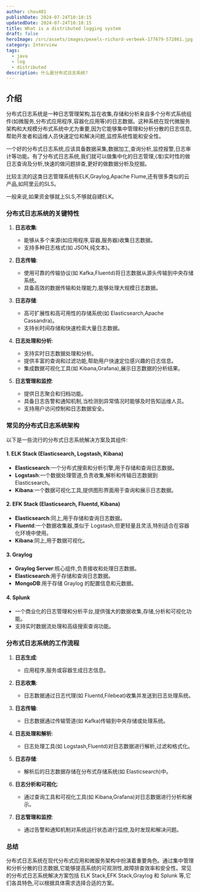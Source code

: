 ```yaml
---
author: chou401
publishDate: 2024-07-24T10:18:15
updatedDate: 2024-07-24T10:18:15
title: What is a distributed logging system
draft: false
heroImage: /src/assets/images/pexels-richard-verbeek-177679-572861.jpg
category: Interview
tags:
  - java
  - log
  - distributed
description: 什么是分布式日志系统?
---
```


## 介绍

分布式日志系统是一种日志管理架构,旨在收集,存储和分析来自多个分布式系统组件(如微服务,分布式应用程序,容器化应用等)的日志数据。这种系统在现代微服务架构和大规模分布式系统中尤为重要,因为它能够集中管理和分析分散的日志信息,帮助开发者和运维人员快速定位和解决问题,监控系统性能和安全性。

一个好的分布式日志系统,应该具备数据采集,数据加工,查询分析,监控报警,日志审计等功能。有了分布式日志系统,我们就可以做集中化的日志管理,(准)实时性的做日志查询及分析,快速的做问题排查,更好的做数据分析及挖掘。

比较主流的这类日志管理系统有ELK,Graylog,Apache Flume,还有很多类似的云产品,如阿里云的SLS。

一般来说,如果资金够就上SLS,不够就自建ELK。

### 分布式日志系统的关键特性

1. **日志收集**:

   - 能够从多个来源(如应用程序,容器,服务器)收集日志数据。
   - 支持多种日志格式(如 JSON,纯文本)。

2. **日志传输**:

   - 使用可靠的传输协议(如 Kafka,Fluentd)将日志数据从源头传输到中央存储系统。
   - 具备高效的数据传输和处理能力,能够处理大规模日志数据。

3. **日志存储**:

   - 高可扩展性和高可用性的存储系统(如 Elasticsearch,Apache Cassandra)。
   - 支持长时间存储和快速检索大量日志数据。

4. **日志处理和分析**:

   - 支持实时日志数据处理和分析。
   - 提供丰富的查询和过滤功能,帮助用户快速定位感兴趣的日志信息。
   - 集成数据可视化工具(如 Kibana,Grafana),展示日志数据的分析结果。

5. **日志管理和监控**:
   - 提供日志聚合和归档功能。
   - 具备日志告警和通知机制,当检测到异常情况时能够及时告知运维人员。
   - 支持用户访问控制和日志数据安全。

### 常见的分布式日志系统架构

以下是一些流行的分布式日志系统解决方案及其组件:

#### 1. **ELK Stack (Elasticsearch, Logstash, Kibana)**

- **Elasticsearch**:一个分布式搜索和分析引擎,用于存储和查询日志数据。
- **Logstash**:一个数据处理管道,负责收集,解析和传输日志数据到 Elasticsearch。
- **Kibana**:一个数据可视化工具,提供图形界面用于查询和展示日志数据。

#### 2. **EFK Stack (Elasticsearch, Fluentd, Kibana)**

- **Elasticsearch**:同上,用于存储和查询日志数据。
- **Fluentd**:一个数据收集器,类似于 Logstash,但更轻量且灵活,特别适合在容器化环境中使用。
- **Kibana**:同上,用于数据可视化。

#### 3. **Graylog**

- **Graylog Server**:核心组件,负责接收和处理日志数据。
- **Elasticsearch**:用于存储和查询日志数据。
- **MongoDB**:用于存储 Graylog 的配置信息和元数据。

#### 4. **Splunk**

- 一个商业化的日志管理和分析平台,提供强大的数据收集,存储,分析和可视化功能。
- 支持实时数据流处理和高级搜索查询功能。

### 分布式日志系统的工作流程

1. **日志生成**:

   - 应用程序,服务或容器生成日志信息。

2. **日志收集**:

   - 日志数据通过日志代理(如 Fluentd,Filebeat)收集并发送到日志处理系统。

3. **日志传输**:

   - 日志数据通过传输管道(如 Kafka)传输到中央存储或处理系统。

4. **日志处理和解析**:

   - 日志处理工具(如 Logstash,Fluentd)对日志数据进行解析,过滤和格式化。

5. **日志存储**:

   - 解析后的日志数据存储在分布式存储系统(如 Elasticsearch)中。

6. **日志分析和可视化**:

   - 通过查询工具和可视化工具(如 Kibana,Grafana)对日志数据进行分析和展示。

7. **日志管理和监控**:
   - 通过告警和通知机制对系统运行状态进行监控,及时发现和解决问题。

### 总结

分布式日志系统在现代分布式应用和微服务架构中扮演着重要角色。通过集中管理和分析分散的日志数据,它能够提高系统的可观测性,故障排查效率和安全性。常见的分布式日志系统解决方案包括 ELK Stack,EFK Stack,Graylog 和 Splunk 等,它们各具特色,可以根据具体需求选择合适的方案。
